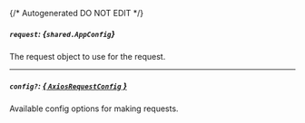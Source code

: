 {/* Autogenerated DO NOT EDIT  */}

##### `request`: *{`shared.AppConfig`}*
The request object to use for the request.
<Collapsible openLabel={Labels.showProperties} closeLabel={Labels.hideProperties}>
    <AppConfig/>
</Collapsible>

---
##### `config?`: [*{ `AxiosRequestConfig` }*](https://axios-http.com/docs/req_config)
Available config options for making requests.


